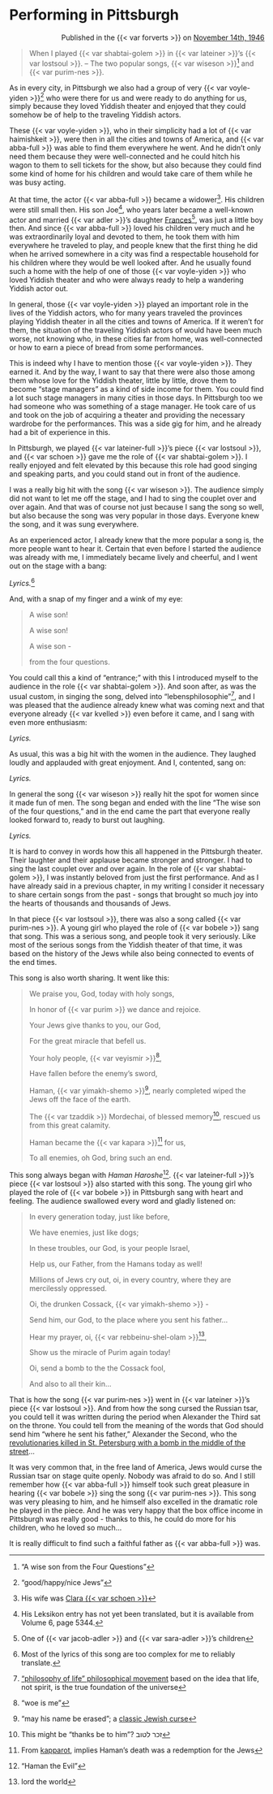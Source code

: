 # Performing in Pittsburgh

::: {style="text-align: right;"}
Published in the {{< var forverts >}} on [November 14th, 1946](https://www.nli.org.il/en/newspapers/frw/1946/11/14/01/)
:::


> When I played {{< var shabtai-golem >}} in {{< var lateiner >}}'s {{< var lostsoul >}}. -- The two popular songs, {{< var wiseson >}}^["A wise son from the Four Questions"] and {{< var purim-nes >}}.


As in every city, in Pittsburgh we also had a group of very {{< var voyle-yiden >}}^["good/happy/nice Jews"] who were there for us and were ready to do anything for us, simply because they loved Yiddish theater and enjoyed that they could somehow be of help to the traveling Yiddish actors.

These {{< var voyle-yiden >}}, who in their simplicity had a lot of {{< var haimishkeit >}}, were then in all the cities and towns of America, and {{< var abba-full >}} was able to find them everywhere he went. And he didn't only need them because they were well-connected and he could hitch his wagon to them to sell tickets for the show, but also because they could find some kind of home for his children and would take care of them while he was busy acting. 

At that time, the actor {{< var abba-full >}} became a widower^[His wife was [Clara {{< var schoen >}}](https://www.museumoffamilyhistory.com/yt/lex/S/shoengold-clara.htm)]. His children were still small then. His son Joe^[His Leksikon entry has not yet been translated, but it is available from Volume 6, page 5344.], who years later became a well-known actor and married {{< var adler >}}'s daughter [Frances](https://www.museumoffamilyhistory.com/yt/lex/A/adler-frances.htm)^[One of {{< var jacob-adler >}} and {{< var sara-adler >}}'s children], was just a little boy then. And since {{< var abba-full >}} loved his children very much and he was extraordinarily loyal and devoted to them, he took them with him everywhere he traveled to play, and people knew that the first thing he did when he arrived somewhere in a city was find a respectable household for his children where they would be well looked after. And he usually found such a home with the help of one of those {{< var voyle-yiden >}} who loved Yiddish theater and who were always ready to help a wandering Yiddish actor out.

In general, those {{< var voyle-yiden >}} played an important role in the lives of the Yiddish actors, who for many years traveled the provinces playing Yiddish theater in all the cities and towns of America. If it weren't for them, the situation of the traveling Yiddish actors of would have been much worse, not knowing who, in these cities far from home, was well-connected or how to earn a piece of bread from some performances.

This is indeed why I have to mention those {{< var voyle-yiden >}}. They earned it. And by the way, I want to say that there were also those among them whose love for the Yiddish theater, little by little, drove them to become "stage managers" as a kind of side income for them. You could find a lot such stage managers in many cities in those days. In Pittsburgh too we had someone who was something of a stage manager. He took care of us and took on the job of acquiring a theater and providing the necessary wardrobe for the performances. This was a side gig for him, and he already had a bit of experience in this.

In Pittsburgh, we played {{< var lateiner-full >}}'s piece {{< var lostsoul >}}, and {{< var schoen >}} gave me the role of {{< var shabtai-golem >}}. I really enjoyed and felt elevated by this because this role had good singing and speaking parts, and you could stand out in front of the audience.

I was a really big hit with the song {{< var wiseson >}}. The audience simply did not want to let me off the stage, and I had to sing the couplet over and over again. And that was of course not just because I sang the song so well, but also because the song was very popular in those days. Everyone knew the song, and it was sung everywhere.

As an experienced actor, I already knew that the more popular a song is, the more people want to hear it. Certain that even before I started the audience was already with me, I immediately became lively and cheerful, and I went out on the stage with a bang: 

_Lyrics._^[Most of the lyrics of this song are too complex for me to reliably translate.]


And, with a snap of my finger and a wink of my eye:

> A wise son!
>
> A wise son!
>
> A wise son - 
>
> from the four questions.


You could call this a kind of "entrance;" with this I introduced myself to the audience in the role {{< var shabtai-golem >}}. And soon after, as was the usual custom, in singing the song, delved into "lebensphilosophie"^[["philosophy of life" philosophical movement](https://en.wikipedia.org/wiki/Lebensphilosophie) based on the idea that life, not spirit, is the true foundation of the universe], and I was pleased that the audience already knew what was coming next and that everyone already {{< var kvelled >}} even before it came, and I sang with even more enthusiasm:

_Lyrics._

As usual, this was a big hit with the women in the audience. They laughed loudly and applauded with great enjoyment. And I, contented, sang on:

_Lyrics._

In general the song {{< var wiseson >}} really hit the spot for women since it made fun of men. The song began and ended with the line "The wise son of the four questions," and in the end came the part that everyone really looked forward to, ready to burst out laughing.

_Lyrics._

It is hard to convey in words how this all happened in the Pittsburgh theater. Their laughter and their applause became stronger and stronger. I had to sing the last couplet over and over again. In the role of {{< var shabtai-golem >}}, I was instantly beloved from just the first performance. And as I have already said in a previous chapter, in my writing I consider it necessary to share certain songs from the past - songs that brought so much joy into the hearts of thousands and thousands of Jews.

In that piece {{< var lostsoul >}}, there was also a song called {{< var purim-nes >}}. A young girl who played the role of {{< var bobele >}} sang that song. This was a serious song, and people took it very seriously. Like most of the serious songs from the Yiddish theater of that time, it was based on the history of the Jews while also being connected to events of the end times.

This song is also worth sharing. It went like this:

> We praise you, God, today with holy songs,
>
> In honor of {{< var purim >}} we dance and rejoice.
>
> Your Jews give thanks to you, our God,
>
> For the great miracle that befell us. 
>
> Your holy people, {{< var veyismir >}}^["woe is me"], 
>
> Have fallen before the enemy's sword,
>
> Haman, {{< var yimakh-shemo >}}^["may his name be erased"; a [classic Jewish curse](https://en.wikipedia.org/wiki/Yimakh_shemo)], nearly completed wiped the Jews off the face of the earth.
>
> The {{< var tzaddik >}} Mordechai, of blessed memory^[This might be "thanks be to him"? זכר לטוב], rescued us from this great calamity.
>
> Haman became the {{< var kapara >}}^[From [kapparot](https://en.wikipedia.org/wiki/Kapparot), implies Haman's death was a redemption for the Jews] for us, 
>
> To all enemies, oh God, bring such an end.

This song always began with _Haman Haroshe_^["Haman the Evil"]. {{< var lateiner-full >}}'s piece {{< var lostsoul >}} also started with this song. The young girl who played the role of {{< var bobele >}} in Pittsburgh sang with heart and feeling. The audience swallowed every word and gladly listened on:

> In every generation today, just like before,
>
> We have enemies, just like dogs;
>
> In these troubles, our God, is your people Israel,
>
> Help us, our Father, from the Hamans today as well!
>
> Millions of Jews cry out, oi, in every country, where they are mercilessly oppressed.
>
> Oi, the drunken Cossack, {{< var yimakh-shemo >}} - 
>
> Send him, our God, to the place where you sent his father...
>
> Hear my prayer, oi, {{< var rebbeinu-shel-olam >}}^[lord the world], 
>
> Show us the miracle of Purim again today!
>
> Oi, send a bomb to the the Cossack fool,
>
> And also to all their kin...


That is how the song {{< var purim-nes >}} went in {{< var lateiner >}}'s piece {{< var lostsoul >}}. And from how the song cursed the Russian tsar, you could tell it was written during the period when Alexander the Third sat on the throne. You could tell from the meaning of the words that God should send him "where he sent his father," Alexander the Second, who the [revolutionaries killed in St. Petersburg with a bomb in the middle of the street](https://en.wikipedia.org/wiki/Assassination_of_Alexander_II_of_Russia)... 

It was very common that, in the free land of America, Jews would curse the Russian tsar on stage quite openly. Nobody was afraid to do so. And I still remember how {{< var abba-full >}} himself took such great pleasure in hearing {{< var bobele >}} sing the song {{< var purim-nes >}}. This song was very pleasing to him, and he himself also excelled in the dramatic role he played in the piece. And he was very happy that the box office income in Pittsburgh was really good - thanks to this, he could do more for his children, who he loved so much...

It is really difficult to find such a faithful father as {{< var abba-full >}} was.
